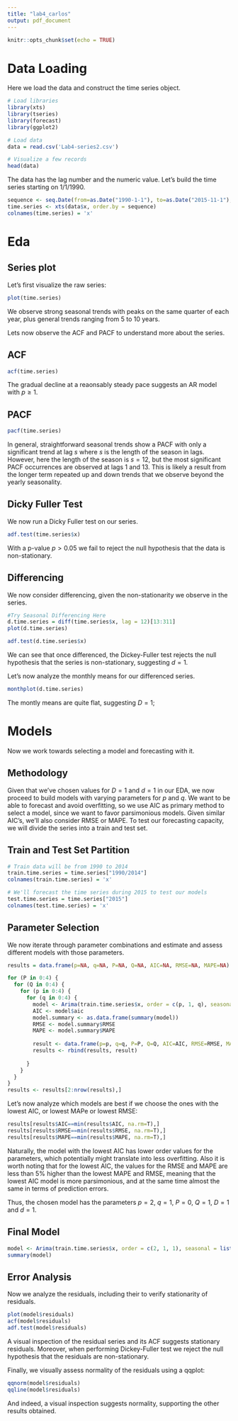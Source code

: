 ```yaml
---
title: "lab4_carlos"
output: pdf_document
---
```


```r
knitr::opts_chunk$set(echo = TRUE)
```

# Data Loading

Here we load the data and construct the time series object.

```r

# Load libraries
library(xts)
library(tseries)
library(forecast)
library(ggplot2)

# Load data
data = read.csv('Lab4-series2.csv')

# Visualize a few records
head(data)

```

The data has the lag number and the numeric value. Let's build the time series starting on 1/1/1990.

```r
sequence <- seq.Date(from=as.Date("1990-1-1"), to=as.Date("2015-11-1"), by="month")
time.series <- xts(data$x, order.by = sequence)
colnames(time.series) = 'x'
```

# Eda

## Series plot

Let's first visualize the raw series:

```r
plot(time.series)
```

We observe strong seasonal trends with peaks on the same quarter of each year, plus general trends ranging from 5 to 10 years.

Lets now observe the ACF and PACF to understand more about the series.

## ACF


```r
acf(time.series)
```

The gradual decline at a reaonsably steady pace suggests an AR model with $p \ge 1$.

## PACF

```r
pacf(time.series)
```

In general, straightforward seasonal trends show a PACF with only a significant trend at lag $s$ where $s$ is the length of the season in lags. However, here the length of the season is $s = 12$, but the most significant PACF occurrences are observed at lags $1$ and $13$. This is likely a result from the longer term repeated up and down trends that we observe beyond the yearly seasonality. 

## Dicky Fuller Test

We now run a Dicky Fuller test on our series.

```r
adf.test(time.series$x)
```
With a p-value $p > 0.05$ we fail to reject the null hypothesis that the data is non-stationary. 

## Differencing

We now consider differencing, given the non-stationarity we observe in the series.

```r
#Try Seasonal Differencing Here
d.time.series = diff(time.series$x, lag = 12)[13:311]
plot(d.time.series)
```

```r
adf.test(d.time.series$x)
```

We can see that once differenced, the Dickey-Fuller test rejects the null hypothesis that the series is non-stationary, suggesting $d = 1$. 

Let's now analyze the monthly means for our differenced series.

```r
monthplot(d.time.series)

```

The montly means are quite flat, suggesting $D = 1$;


# Models

Now we work towards selecting a model and forecasting with it.

## Methodology

Given that we've chosen values for $D = 1$ and $d = 1$  in our EDA, we now proceed to build models with varying parameters for $p$ and $q$. We want to be able to forecast and avoid overfitting, so we use AIC as primary method to select a model, since we want to favor parsimonious models. Given similar AIC's, we'll also consider RMSE or MAPE. To test our forecasting capacity, we will divide the series into a train and test set.

## Train and Test Set Partition

```r
# Train data will be from 1990 to 2014
train.time.series = time.series["1990/2014"]
colnames(train.time.series) = 'x'

# We'll forecast the time series during 2015 to test our models
test.time.series = time.series["2015"]
colnames(test.time.series) = 'x'
```

## Parameter Selection

We now iterate through parameter combinations and estimate and assess different models with those parameters.

```r
results = data.frame(p=NA, q=NA, P=NA, Q=NA, AIC=NA, RMSE=NA, MAPE=NA)

for (P in 0:4) {
  for (Q in 0:4) {
    for (p in 0:4) {
      for (q in 0:4) {
        model <- Arima(train.time.series$x, order = c(p, 1, q), seasonal = list(order = c(P,1,Q), period = 12), method = 'ML')
        AIC <- model$aic
        model.summary <- as.data.frame(summary(model))
        RMSE <- model.summary$RMSE
        MAPE <- model.summary$MAPE
        
        result <- data.frame(p=p, q=q, P=P, Q=Q, AIC=AIC, RMSE=RMSE, MAPE=MAPE)
        results <- rbind(results, result)
          
      }
    }
  }
}
results <- results[2:nrow(results),]

```

Let's now analyze which models are best if we choose the ones with the lowest AIC, or lowest MAPe or lowest RMSE:

```r
results[results$AIC==min(results$AIC, na.rm=T),]
results[results$RMSE==min(results$RMSE, na.rm=T),]
results[results$MAPE==min(results$MAPE, na.rm=T),]
```


Naturally, the model with the lowest AIC has lower order values for the parameters, which potentially might translate into less overfitting. Also it is worth noting that for the lowest AIC, the values for the RMSE and MAPE are less than 5% higher than the lowest MAPE and RMSE, meaning that the lowest AIC model is more parsimonious, and at the same time almost the same in terms of prediction errors. 

Thus, the chosen model has the parameters $p = 2$, $q = 1$, $P = 0$, $Q = 1$, $D = 1$ and $d = 1$.

## Final Model

```r
model <- Arima(train.time.series$x, order = c(2, 1, 1), seasonal = list(order = c(0, 1,1), period = 12), method = 'ML')
summary(model)
```

## Error Analysis

Now we analyze the residuals, including their to verify stationarity of residuals.

```r
plot(model$residuals)
acf(model$residuals)
adf.test(model$residuals)
```

A visual inspection of the residual series and its ACF suggests stationary residuals. Moreover, when performing Dickey-Fuller test we reject the null hypothesis that the residuals are non-stationary.

Finally, we visually assess normality of the residuals using a qqplot:

```r
qqnorm(model$residuals)
qqline(model$residuals)
```

And indeed, a visual inspection suggests normality, supporting the other results obtained.

